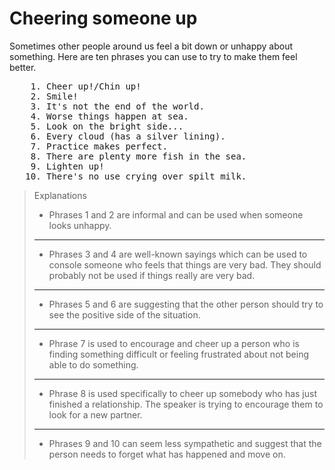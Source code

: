 # Cheering someone up

Sometimes other people around us feel a bit down or unhappy about something. Here are ten phrases you can use to try to make them feel better.

<pre className="text-xl font-semibold font-sans leading-3">
    1. Cheer up!/Chin up!
    2. Smile!
    3. It's not the end of the world.
    4. Worse things happen at sea.
    5. Look on the bright side...
    6. Every cloud (has a silver lining).
    7. Practice makes perfect.
    8. There are plenty more fish in the sea.
    9. Lighten up!
   10. There's no use crying over spilt milk.
</pre>

> Explanations
>
> - Phrases 1 and 2 are informal and can be used when someone looks unhappy.
>
> ---
>
> - Phrases 3 and 4 are well-known sayings which can be used to console someone who feels that things are very bad. They should probably not be used if things really are very bad.
>
> ---
>
> - Phrases 5 and 6 are suggesting that the other person should try to see the positive side of the situation.
>
> ---
>
> - Phrase 7 is used to encourage and cheer up a person who is finding something difficult or feeling frustrated about not being able to do something.
>
> ---
>
> - Phrase 8 is used specifically to cheer up somebody who has just finished a relationship. The speaker is trying to encourage them to look for a new partner.
>
> ---
>
> - Phrases 9 and 10 can seem less sympathetic and suggest that the person needs to forget what has happened and move on.
